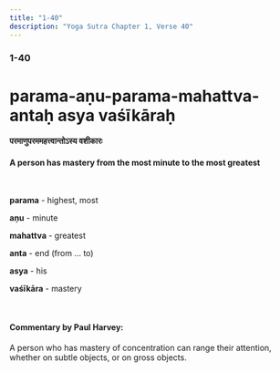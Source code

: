 ```yaml
---
title: "1-40"
description: "Yoga Sutra Chapter 1, Verse 40"
---
```


### 1-40

# parama-aṇu-parama-mahattva-antaḥ asya vaśīkāraḥ

#### परमाणुपरममहत्त्वान्तोऽस्य वशीकारः

#### A person has mastery from the most minute to the most greatest

<br />

**parama** - highest, most <br />

**aṇu** - minute <br />

**mahattva** - greatest <br />

**anta** - end (from ... to) <br />

**asya** - his <br />

**vaśīkāra** - mastery <br />

<br />

#### Commentary by Paul Harvey: <br />

A person who has mastery of concentration can range their attention, whether on subtle objects, or on gross objects.
